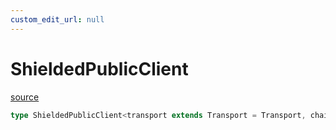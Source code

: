 ```yaml
---
custom_edit_url: null
---
```


# ShieldedPublicClient
<div className="doc-side">
<div className="doc-main-source">

[source](https://github.com/SeismicSystems/seismic-client/blob/d15de72/packages/seismic-viem/src/client.ts#L30)

</div>
</div>

```ts
type ShieldedPublicClient<transport extends Transport = Transport, chain extends Chain | undefined = Chain | undefined, accountOrAddress extends Account | undefined = undefined, rpcSchema extends RpcSchema | undefined = undefined> = Prettify<Client>
```